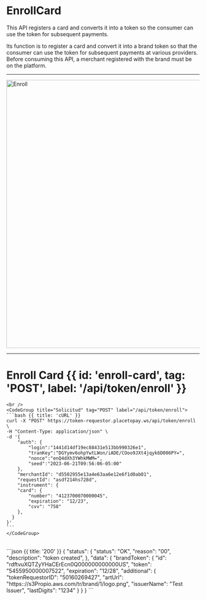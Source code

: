 

# EnrollCard

This API registers a card and converts it into a token so the consumer can use the token for subsequent payments.

Its function is to register a card and convert it into a brand token so that the consumer can use the token for subsequent payments at various providers.
Before consuming this API, a merchant registered with the brand must be on the platform.

---

<img src="/Token_requestor/enroll.png" alt="Enroll" width="700"/>

---
# Enroll Card {{ id: 'enroll-card', tag: 'POST', label: '/api/token/enroll' }}

<Row>
  <Col>
    <ApiReader
      path="/api/token/enroll"
      method="POST"
      api={props.refs}
    />
  </Col>
  <Col sticky>

    <br />
    <CodeGroup title="Solicitud" tag="POST" label="/api/token/enroll">
    ```bash {{ title: 'cURL' }}
    curl -X "POST" https://token-requestor.placetopay.ws/api/token/enroll \
    -H "Content-Type: application/json" \
    -d '{
        "auth": {
            "login":"1441d14df19ec88431e513bb990326e1",
            "tranKey":"DGYymv6ohpYwtLWon/iADE/COoo9JXt4jqyk6D006PY=",
            "nonce":"enQ4dXh3YWhkMWM=",
            "seed":"2023-06-21T09:56:06-05:00"
        },
        "merchantId": "d5502955e13a4e63aa6e12e6f1d0ab01",
        "requestId": "asdf214hs728d",
        "instrument": {
        "card": {
            "number": "4123700070000045",
            "expiration": "12/23",
            "cvv": "758"
        },
      }
    }'
    ```
    </CodeGroup>
  </Col>
</Row>

<Row>
  <Col>
    <ApiReader
      path="/api/token/enroll"
      method="post"
      type="response"
      api={props.refs}
    />
  </Col>
  <Col sticky>
    <br />
    <CodeGroup title="Respuesta">
    ```json {{ title: '200' }}
    {
        "status": {
            "status": "OK",
            "reason": "00",
            "description": "token created",
        },
        "data": {
            "brandToken": {
            "id": "rdftvuXQTZyYHaCErEcn0Q000000000000US",
            "token": "5455950000007522",
            "expiration": "12/28",
            "additional": {
                "tokenRequestorID": "50160269427",
                "artUrl": "https:://s3Propio.aws.com/tr/brand/1/logo.png",
                "issuerName": "Test Issuer",
                "lastDigits": "1234"
            }
        }
    }
    ```
    </CodeGroup>
  </Col>
</Row>

